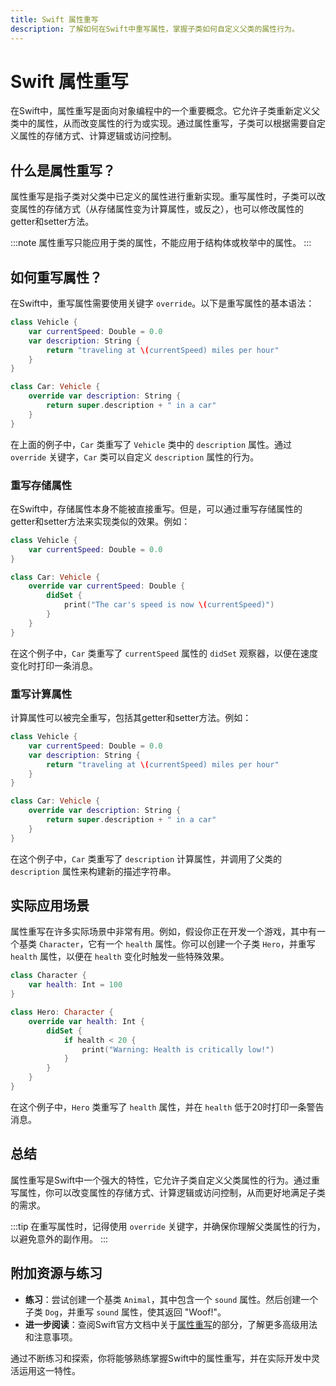 ```yaml
---
title: Swift 属性重写
description: 了解如何在Swift中重写属性，掌握子类如何自定义父类的属性行为。
---
```


# Swift 属性重写

在Swift中，属性重写是面向对象编程中的一个重要概念。它允许子类重新定义父类中的属性，从而改变属性的行为或实现。通过属性重写，子类可以根据需要自定义属性的存储方式、计算逻辑或访问控制。

## 什么是属性重写？

属性重写是指子类对父类中已定义的属性进行重新实现。重写属性时，子类可以改变属性的存储方式（从存储属性变为计算属性，或反之），也可以修改属性的getter和setter方法。

:::note
属性重写只能应用于类的属性，不能应用于结构体或枚举中的属性。
:::

## 如何重写属性？

在Swift中，重写属性需要使用关键字 `override`。以下是重写属性的基本语法：

```swift
class Vehicle {
    var currentSpeed: Double = 0.0
    var description: String {
        return "traveling at \(currentSpeed) miles per hour"
    }
}

class Car: Vehicle {
    override var description: String {
        return super.description + " in a car"
    }
}
```

在上面的例子中，`Car` 类重写了 `Vehicle` 类中的 `description` 属性。通过 `override` 关键字，`Car` 类可以自定义 `description` 属性的行为。

### 重写存储属性

在Swift中，存储属性本身不能被直接重写。但是，可以通过重写存储属性的getter和setter方法来实现类似的效果。例如：

```swift
class Vehicle {
    var currentSpeed: Double = 0.0
}

class Car: Vehicle {
    override var currentSpeed: Double {
        didSet {
            print("The car's speed is now \(currentSpeed)")
        }
    }
}
```

在这个例子中，`Car` 类重写了 `currentSpeed` 属性的 `didSet` 观察器，以便在速度变化时打印一条消息。

### 重写计算属性

计算属性可以被完全重写，包括其getter和setter方法。例如：

```swift
class Vehicle {
    var currentSpeed: Double = 0.0
    var description: String {
        return "traveling at \(currentSpeed) miles per hour"
    }
}

class Car: Vehicle {
    override var description: String {
        return super.description + " in a car"
    }
}
```

在这个例子中，`Car` 类重写了 `description` 计算属性，并调用了父类的 `description` 属性来构建新的描述字符串。

## 实际应用场景

属性重写在许多实际场景中非常有用。例如，假设你正在开发一个游戏，其中有一个基类 `Character`，它有一个 `health` 属性。你可以创建一个子类 `Hero`，并重写 `health` 属性，以便在 `health` 变化时触发一些特殊效果。

```swift
class Character {
    var health: Int = 100
}

class Hero: Character {
    override var health: Int {
        didSet {
            if health < 20 {
                print("Warning: Health is critically low!")
            }
        }
    }
}
```

在这个例子中，`Hero` 类重写了 `health` 属性，并在 `health` 低于20时打印一条警告消息。

## 总结

属性重写是Swift中一个强大的特性，它允许子类自定义父类属性的行为。通过重写属性，你可以改变属性的存储方式、计算逻辑或访问控制，从而更好地满足子类的需求。

:::tip
在重写属性时，记得使用 `override` 关键字，并确保你理解父类属性的行为，以避免意外的副作用。
:::

## 附加资源与练习

- **练习**：尝试创建一个基类 `Animal`，其中包含一个 `sound` 属性。然后创建一个子类 `Dog`，并重写 `sound` 属性，使其返回 "Woof!"。
- **进一步阅读**：查阅Swift官方文档中关于[属性重写](https://docs.swift.org/swift-book/LanguageGuide/Inheritance.html)的部分，了解更多高级用法和注意事项。

通过不断练习和探索，你将能够熟练掌握Swift中的属性重写，并在实际开发中灵活运用这一特性。